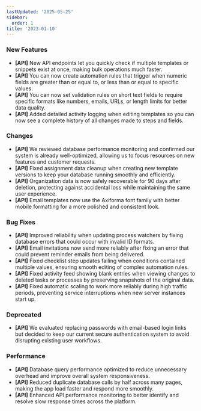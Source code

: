 ```yaml
---
lastUpdated: '2025-05-25'
sidebar:
  order: 1
title: '2023-01-10'
---
```


### New Features

- **[API]** New API endpoints let you quickly check if multiple templates or snippets exist at once, making bulk operations much faster.
- **[API]** You can now create automation rules that trigger when numeric fields are greater than or equal to, or less than or equal to specific values.
- **[API]** You can now set validation rules on short text fields to require specific formats like numbers, emails, URLs, or length limits for better data quality.
- **[API]** Added detailed activity logging when editing templates so you can now see a complete history of all changes made to steps and fields.

### Changes

- **[API]** We reviewed database performance monitoring and confirmed our system is already well-optimized, allowing us to focus resources on new features and customer requests.
- **[API]** Fixed assignment data cleanup when creating new template versions to keep your database running smoothly and efficiently.
- **[API]** Organization data is now safely recoverable for 90 days after deletion, protecting against accidental loss while maintaining the same user experience.
- **[API]** Email templates now use the Axiforma font family with better mobile formatting for a more polished and consistent look.

### Bug Fixes

- **[API]** Improved reliability when updating process watchers by fixing database errors that could occur with invalid ID formats.
- **[API]** Email invitations now send more reliably after fixing an error that could prevent reminder emails from being delivered.
- **[API]** Fixed checklist step updates failing when conditions contained multiple values, ensuring smooth editing of complex automation rules.
- **[API]** Fixed activity feed showing blank entries when viewing changes to deleted tasks or processes by preserving snapshots of the original data.
- **[API]** Fixed automatic scaling to work more reliably during high traffic periods, preventing service interruptions when new server instances start up.

### Deprecated

- **[API]** We evaluated replacing passwords with email-based login links but decided to keep our current secure authentication system to avoid disrupting existing user workflows.

### Performance

- **[API]** Database query performance optimized to reduce unnecessary overhead and improve overall system responsiveness.
- **[API]** Reduced duplicate database calls by half across many pages, making the app load faster and respond more smoothly.
- **[API]** Enhanced API performance monitoring to better identify and resolve slow response times across the platform.